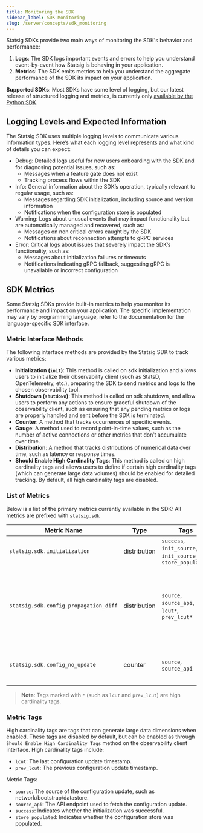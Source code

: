 ```yaml
---
title: Monitoring the SDK
sidebar_label: SDK Monitoring
slug: /server/concepts/sdk_monitoring
---
```

Statsig SDKs provide two main ways of monitoring the SDK's behavior and performance:
1. **Logs**: The SDK logs important events and errors to help you understand event-by-event how Statsig is behaving in your application.
2. **Metrics**: The SDK emits metrics to help you understand the aggregate performance of the SDK its impact on your application.

**Supported SDKs**: Most SDKs have some level of logging, but our latest release of structured logging and metrics, is currently only [available by the Python SDK](/server/pythonSDK/#sdk-monitoring-).

## Logging Levels and Expected Information
The Statsig SDK uses multiple logging levels to communicate various information types. Here’s what each logging level represents and what kind of details you can expect:

- Debug: Detailed logs useful for new users onboarding with the SDK and for diagnosing potential issues, such as:
    - Messages when a feature gate does not exist
    - Tracking process flows within the SDK
- Info: General information about the SDK’s operation, typically relevant to regular usage, such as:
    - Messages regarding SDK initialization, including source and version information
    - Notifications when the configuration store is populated
- Warning: Logs about unusual events that may impact functionality but are automatically managed and recovered, such as:
    - Messages on non critical errors caught by the SDK
    - Notifications about reconnection attempts to gRPC services
- Error: Critical logs about issues that severely impact the SDK’s functionality, such as:
    - Messages about initialization failures or timeouts
    - Notifications indicating gRPC fallback, suggesting gRPC is unavailable or incorrect configuration

## SDK Metrics
Some Statsig SDKs provide built-in metrics to help you monitor its performance and impact on your application. The specific implementation may vary by programming language, refer to the documentation for the language-specific SDK interface.

### Metric Interface Methods

The following interface methods are provided by the Statsig SDK to track various metrics:

- **Initialization (`init`)**: This method is called on sdk initialization and allows users to initialize their observability client (such as StatsD, OpenTelemetry, etc.), preparing the SDK to send metrics and logs to the chosen observability tool.
- **Shutdown (`shutdown`)**: This method is called on sdk shutdown, and allow users to perform any actions to ensure graceful shutdown of the observability client, such as ensuring that any pending metrics or logs are properly handled and sent before the SDK is terminated.
- **Counter**: A method that tracks occurrences of specific events.
- **Gauge**: A method used to record point-in-time values, such as the number of active connections or other metrics that don’t accumulate over time.
- **Distribution**: A method that tracks distributions of numerical data over time, such as latency or response times.
- **Should Enable High Cardinality Tags**: This method is called on high cardinality tags and allows users to define if certain high cardinality tags (which can generate large data volumes) should be enabled for detailed tracking. By default, all high cardinality tags are disabled.

### List of Metrics

Below is a list of the primary metrics currently available in the SDK:
All metrics are prefixed with `statsig.sdk`


| **Metric Name**               | **Type**       | **Tags**                                          | **Description**                                                                                   |
|-------------------------------|----------------|---------------------------------------------------|---------------------------------------------------------------------------------------------------|
| `statsig.sdk.initialization`              | distribution   | `success`, `init_source`, `init_source_api`, `store_populated` | Tracks SDK initialization duration. |
| `statsig.sdk.config_propagation_diff`     | distribution   | `source`, `source_api`, `lcut*`, `prev_lcut*`     | Measures the time difference between the last config updated time vs the time that sdk received the config. |
| `statsig.sdk.config_no_update`            | counter        | `source`, `source_api`                            | Tracks occurrences of no configuration updates. |
> **Note**: Tags marked with `*` (such as `lcut` and `prev_lcut`) are high cardinality tags.

### Metric Tags

High cardinality tags are tags that can generate large data dimensions when enabled. These tags are disabled by default, but can be enabled as through `Should Enable High Cardinality Tags` method on the observability client interface. High cardinality tags include:
- `lcut`: The last configuration update timestamp.
- `prev_lcut`: The previous configuration update timestamp.

Metric Tags:
- `source`: The source of the configuration update, such as network/bootstrap/datastore.
- `source_api`: The API endpoint used to fetch the configuration update.
- `success`: Indicates whether the initialization was successful.
- `store_populated`: Indicates whether the configuration store was populated.
